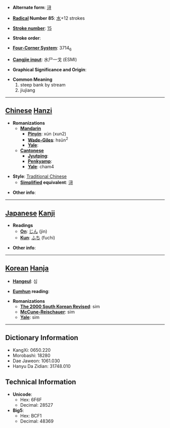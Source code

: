 * '''Alternate form''': [[浔]]

* '''[[Wiktionary:Chinese radical index| Radical]] Number 85''': [[Wiktionary:Chinese radical index 水|水]]+12 strokes

* '''[[Wiktionary:Chinese total strokes index|Stroke number]]''': [[Wiktionary:Chinese total strokes index 15|15]]

* '''Stroke order''': 

* '''[[Wiktionary:Chinese four corner index|Four-Corner System]]''': 3714<sub>6</sub>

* '''[[Wiktionary:Chinese Cangjie index|Cangjie input]]''': 水尸一戈 (ESMI)

* '''Graphical Significance and Origin''': 

* '''Common Meaning'''
*#steep bank by stream
*# jiujiang


----

== [[Chinese]] [[Hanzi]] ==

* '''Romanizations'''
** '''[[Mandarin]]'''
*** '''[[Pinyin]]''': xún (xun2)
*** '''[[Wade-Giles]]''': hsün<sup>2</sup>
*** '''[[Yale]]''': 
** '''[[Cantonese]]'''
*** '''[[Jyutping]]''':
*** '''[[Penkyamp]]''': 
*** '''[[Yale]]''': cham4

* '''Style''': [[Traditional Chinese]] 
** '''[[Simplified Chinese|Simplified]] equivalent''': [[浔]]

* '''Other info''': 

----

== [[Japanese]] [[Kanji]] ==

* '''Readings'''
** '''[[On]]''': [[じん]] (jin)
** '''[[Kun]]''': [[ふち]] (fuchi)

* '''Other info''':  

----

== [[Korean]] [[Hanja]] ==

* '''[[Hangeul]]''': 심

* '''[[Eumhun]] reading''': 

* '''Romanizations'''
** '''[[The 2000 South Korean Revised Romanization|The 2000 South Korean Revised]]''': sim
** '''[[McCune-Reischauer]]''': sim
** '''[[Yale]]''': sim

----

== Dictionary Information ==

* KangXi: 0650.220
* Morobashi: 18280
* Dae Jaweon: 1061.030
* Hanyu Da Zidian: 31748.010

== Technical Information ==

* '''Unicode''':
** Hex: 6F6F
** Decimal: 28527
* '''Big5''':
** Hex: BCF1
** Decimal: 48369